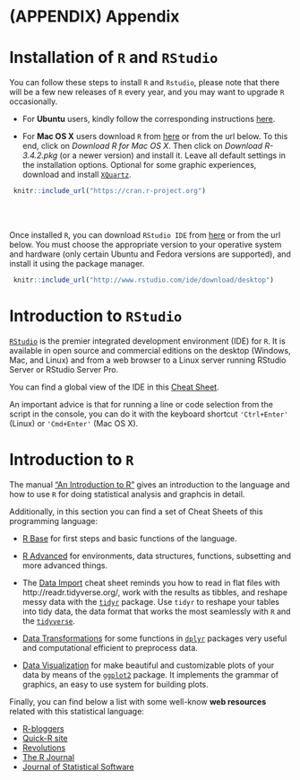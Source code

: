 
# (APPENDIX) Appendix {-}

# Installation of `R` and `RStudio` {#appendix-install}

You can follow these steps to install `R` and `Rstudio`, please note that there will be a few new releases of `R` every year, and you may want to upgrade `R` occasionally.



* For **Ubuntu** users, kindly follow the corresponding instructions [here](https://www.digitalocean.com/community/tutorials/how-to-install-r-on-ubuntu-16-04-2).

* For **Mac OS X** users download `R` from [here](https://cran.r-project.org) or from the url below. To this end, click on *Download R for Mac OS X*. Then click on *Download R-3.4.2.pkg* (or a newer version) and install it. Leave all default settings in the installation options. Optional for some graphic experiences,  download and install [`XQuartz`](http://xquartz.macosforge.org/).


```r
 knitr::include_url("https://cran.r-project.org")
```





<br><br>

    
Once installed `R`, you can download `RStudio IDE` from [here](http://www.rstudio.com/ide/download/desktop) or from the url below. You must choose the appropriate version to your operative system and hardware (only certain Ubuntu and Fedora versions are supported), and install it using the package manager.

```r
 knitr::include_url("http://www.rstudio.com/ide/download/desktop")
```









# Introduction to `RStudio` {#appendix-rstudio}

[`RStudio`](https://www.rstudio.com) is the premier integrated development environment (IDE) for `R`. It is available in open source and commercial editions on the desktop (Windows, Mac, and Linux) and from a web browser to a Linux server running RStudio Server or RStudio Server Pro.

You can find a global view of the IDE in this [Cheat Sheet](https://www.rstudio.com/wp-content/uploads/2016/01/rstudio-IDE-cheatsheet.pdf).

An important advice is that for running a line or code selection from the script in the console, you can do it with the keyboard shortcut `'Ctrl+Enter'` (Linux) or `'Cmd+Enter'` (Mac OS X).




# Introduction to `R` {#appendix-r}

The  manual ["An Introduction to R"](https://cran.r-project.org/doc/manuals/r-release/R-intro.html) gives an introduction to the language and how to use `R` for doing statistical analysis and graphcis in detail. 



Additionally, in this section you can find a set of Cheat Sheets of this programming language:

* [R Base](https://www.rstudio.com/wp-content/uploads/2016/10/r-cheat-sheet-3.pdf) for first steps and basic functions of the language.

* [R Advanced](https://www.rstudio.com/wp-content/uploads/2016/02/advancedR.pdf) for environments, data structures, functions, subsetting and more advanced things.

* The [Data Import](https://github.com/rstudio/cheatsheets/raw/master/data-import.pdf) cheat sheet reminds you how to read in flat files with http://readr.tidyverse.org/, work with the results as tibbles, and reshape messy data with the [`tidyr`](https://cran.r-project.org/web/packages/tidyr/index.html) package. Use `tidyr` to reshape your tables into tidy data, the data format that works the most seamlessly with `R` and the [`tidyverse`](https://cran.r-project.org/web/packages/tidyverse/index.html).

* [Data Transformations](https://github.com/rstudio/cheatsheets/raw/master/data-transformation.pdf) for some functions in [`dplyr`](https://cran.r-project.org/web/packages/dplyr/index.html) packages very useful and computational efficient to preprocess data.

* [Data Visualization](https://github.com/rstudio/cheatsheets/raw/master/data-visualization-2.1.pdf) for make beautiful and customizable plots of your data by means of the [`ggplot2`](https://cran.r-project.org/web/packages/ggplot2/index.html) package. It implements the grammar of graphics, an easy to use system for building plots.






Finally, you can find below a list with some well-know **web resources** related with this statistical language:

- [R-bloggers](https://www.r-bloggers.com)
- [Quick-R site](http://www.statmethods.net/index.html)
- [Revolutions](http://revolution-computing.typepad.com)
- [The R Journal](http://journal.r-project.org/current.html)
- [Journal of Statistical Software](https://www.jstatsoft.org/index)





<!-- ## Why Use `R`? {-} -->

<!-- Why learn R if I currently use another statistical package? -->

<!-- #. R is free. If you are a teacher or a student, the benefits are obvious.  -->

<!-- #. R is very popular. It is becoming the Standard and is well manteined by an active and highly talented community.  -->

<!-- #. R is powerful.  -->
<!--     * It can handle complex and large data.  -->
<!--     * R can easily program complex simulations -->
<!--     * R can be used on High Performance Computer Clusters -->
<!--     * R supports multicore task distribution -->

<!-- #. R is flexible: from complex or standard statistical practices, to bayesian modelling, to GIS map building, to building interactive web applications, and to building interactive tests. -->
<!--     * Statistical Models -->
<!--     * Build R powered Web Applications using Shiny -->
<!--     * Build R powered Adaptive Tests using Concerto -->
<!--     * Build R powered Web book using Bookdown -->
<!--     * Render beautiful HTML Slideshows using Slidify -->


<!-- #. R is well supported. There is extensive support for R in the form of documentation, FAQs, StackOverflow, blogs (e.g. R-Bloggers), webinars, workshops, and many books (and many are also free).  -->



<!-- ### Web Resources {-} -->
